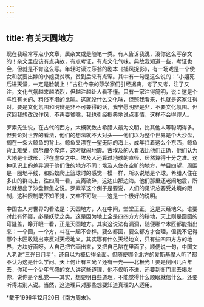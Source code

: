 ```yaml
---
---
---
```

title: 有关天圆地方
---

现在我经常写点小文章，属杂文或是随笔一类。有人告诉我说，没你这么写杂文的！杂文里应该有点典故，有点考证，有点文化气味。典故我知道一些，考证也会，但就是不肯这么写。年轻时读过莎翁的剧本《捕风捉影》，有一场戏是一个使女和就要出嫁的小姐耍贫嘴，贫到后来有点荤。其中有一句是这么说的：“小姐死后进天堂，一定是脸朝上！”古往今来的莎学家们引经据典，考了又考，注了又注，文化气氛越来越浓烈，但越注越让人看不懂。只有一家注得简明，说：这是个与性有关的、粗俗不堪的比喻。这就没什么文化味，但照我看来，也就是这家注得对。要是文化氛围和明辨是非不可兼得的话，我宁愿明辨是非，不要文化氛围。但这回我想改改作风，不再耍贫嘴，我也引经据典地说点事情，这样不会得罪人。

罗素先生说，在古代的西方，大概就数古希腊人最为文明，比其他人等聪明得多。但要论对世界的看法，他们的想法就不大对头——他们以为整个世界是个大沙盘，搁在一条大鲸鱼的背上。鲸鱼又漂在一望无际的海上。成年扛着这么个东西，鲸鱼背上难受，偶尔蹭个痒痒，这时就闹地震。古埃及的人看法比他们正确，他们认为大地是个球形，浮在虚空之中。埃及人还算过地球的直径，居然算得十分之准。这种见识上的差异源于他们住的地方不同：埃及人住在空旷的地方，举目四望，周围是一圈地平线，和蚂蚁爬上篮球时的感觉一模一样，所以说地是个球。希腊人住在多山的群岛上，往四周一看，支离破碎，这边山那边海。他们那里还老闹地震，所以就想出了沙盘鲸鱼之说。罗素举这个例子是要说，人们的见识总要受处境的限制，这种限制既不知不觉，又牢不可破——这是一个极好的说明。

中国古人对世界的看法是：天圆地方，人在中间，堂堂正正，这是天经地义。谁要对此有怀疑，必是妖孽之类。这是因为地上全是四四方方的耕地，天上则是圆圆的穹隆盖，睁开眼一看，正是天圆地方。其实这说法有漏洞，随便哪个木匠都能指出来：一个圆，一个方，斗在一起不合榫。要么都圆，要么都方才合理，但我不记得哪个木匠敢跳出来反对天经地义。其实哪有什么天经地义，只有些四四方方的地界，方块好画呀。人自己把它画出来，又把自己陷在里面了。顺便说一句，中国文人老说“三光日月星”，还自以为概括得全面。但随便哪个北方的爱斯基摩人听了都不认为这是什么学问。天上何止有三光？还有一光——北极光！要是倒回几百年去，你和一个少年气盛的文人讲这些道理，他不仅听不进，还要到衙门里去揭发你，说你是个乱党——其实，想要明白些道理，不能觉得什么顺眼就信什么，还要听得进别人说。当然，这道理只对那些想要知道真理的人适用。

*载于1996年12月20日《南方周末》。